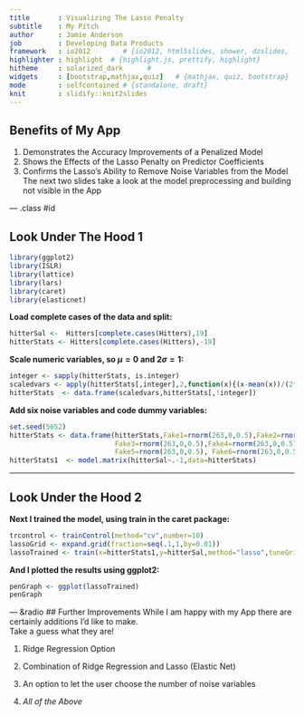 ```yaml
---
title       : Visualizing The Lasso Penalty
subtitle    : My Pitch
author      : Jamie Anderson
job         : Developing Data Products
framework   : io2012        # {io2012, html5slides, shower, dzslides, ...}
highlighter : highlight  # {highlight.js, prettify, highlight}
hitheme     : solarized_dark      # 
widgets     : [bootstrap,mathjax,quiz]   # {mathjax, quiz, bootstrap}
mode        : selfcontained # {standalone, draft}
knit        : slidify::knit2slides
---
```


## Benefits of My App

1. Demonstrates the Accuracy Improvements of a Penalized Model
2. Shows the Effects of the Lasso Penalty on Predictor Coefficients
3. Confirms the Lasso's Ability to Remove Noise Variables from the Model
<br>
The next two slides take a look at the model preprocessing and building not visible in the App

--- .class #id 

## Look Under The Hood 1
```r
library(ggplot2)
library(ISLR)
library(lattice)
library(lars)
library(caret)
library(elasticnet)
```
**Load complete cases of the data and split:**
```r
hitterSal <-  Hitters[complete.cases(Hitters),19]
hitterStats <- Hitters[complete.cases(Hitters),-19] 
```

**Scale numeric variables, so $\mu=0$ and $2\sigma=1$:**
```r
integer <- sapply(hitterStats, is.integer)
scaledvars <- apply(hitterStats[,integer],2,function(x){(x-mean(x))/(2*sd(x))})
hitterStats  <- data.frame(scaledvars,hitterStats[,!integer])
```
**Add six noise variables and code dummy variables:**
```r
set.seed(5652)
hitterStats <- data.frame(hitterStats,Fake1=rnorm(263,0,0.5),Fake2=rnorm(263,0,0.5),
                          Fake3=rnorm(263,0,0.5),Fake4=rnorm(263,0,0.5), 
                          Fake5=rnorm(263,0,0.5), Fake6=rnorm(263,0,0.5))
hitterStats1  <- model.matrix(hitterSal~.-1,data=hitterStats)
```

---
## Look Under the Hood 2
**Next I trained the model, using train in the caret package:**
```r
trcontrol <- trainControl(method="cv",number=10)
lassoGrid <- expand.grid(fraction=seq(.1,1,by=0.01))
lassoTrained <- train(x=hitterStats1,y=hitterSal,method="lasso",tuneGrid=lassoGrid,trControl=trcontrol)
```
**And I plotted the results using ggplot2:**
```r
penGraph <- ggplot(lassoTrained)
penGraph
```

--- &radio
## Further Improvements
While I am happy with my App there are certainly additions I'd like to make. <br>
Take a guess what they are!

1. Ridge Regression Option

2. Combination of Ridge Regression and Lasso (Elastic Net)

3. An option to let the user choose the number of noise variables

4. _All of the Above_







